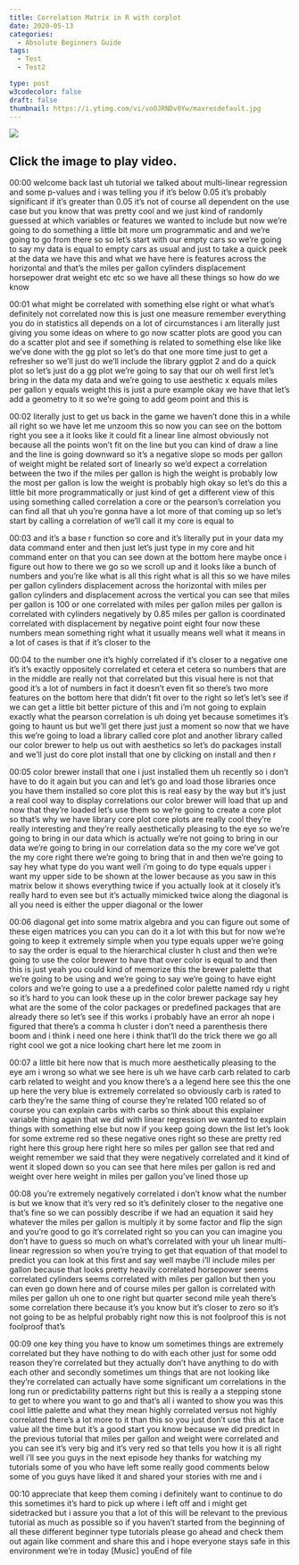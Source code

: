 ```yaml
---
title: Correlation Matrix in R with corplot
date: 2020-05-13
categories:
  - Absolute Beginners Guide
tags:
  - Test
  - Test2

type: post
w3codecolor: false
draft: false
thumbnail: https://i.ytimg.com/vi/voOJRNDv0Yw/maxresdefault.jpg
---
```


<a href="https://www.youtube.com/watch?v=voOJRNDv0Yw">
<img src="https://i.ytimg.com/vi/voOJRNDv0Yw/maxresdefault.jpg">
</a>



## Click the image to play video.



00:00
welcome back last uh tutorial we talked about multi-linear regression
and some p-values and i was telling you if it's below 0.05
it's probably significant if it's greater than 0.05 it's not
of course all dependent on the use case but you know that was pretty cool and we
just kind of randomly guessed at which variables or features we wanted to
include but now we're going to do something a little bit more
um programmatic and and we're going to go from there so
so let's start with our empty cars so we're going to say my data
is equal to empty cars as usual and just to take a quick peek
at the data we have this and what we have here is features across the horizontal
and that's the miles per gallon cylinders displacement horsepower
drat weight etc etc so we have all these things so how do we know

00:01
what might be correlated with something else right or what what's definitely not
correlated now this is just one measure remember everything you do
in statistics all depends on a lot of circumstances
i am literally just giving you some ideas on where to go now scatter plots are
good you can do a scatter plot and see if something is related to
something else like like we've done with the gg plot so
let's do that one more time just to get a refresher
so we'll just do we'll include the library ggplot 2
and do a quick plot so let's just do a gg plot we're going to say
that our oh well first let's bring in the data my data
and we're going to use aesthetic x equals miles per gallon y
equals weight this is just a pure example okay we have that
let's add a geometry to it so we're going to add geom point and this is

00:02
literally just to get us back in the game we haven't done this in a while all
right so we have let me unzoom this so now you can see
on the bottom right you see a it looks like it could fit a linear line almost
obviously not because all the points won't fit on the line but you can kind
of draw a line and the line is going downward so it's a
negative slope so mods per gallon of weight might be related sort of linearly so
we'd expect a correlation between the two if the miles per gallon is high
the weight is probably low the most per gallon is low
the weight is probably high okay so let's do this a little bit more
programmatically or just kind of get a different view of this using something
called correlation a core or the pearson's correlation
you can find all that uh you're gonna have a lot more of that coming up
so let's start by calling a correlation of we'll call it my core is equal to

00:03
and it's a base r function so core and it's literally put in your data my data
command enter and then just let's just type in my core
and hit command enter on that you can see down at the bottom here
maybe once i figure out how to there we go so we scroll up
and it looks like a bunch of numbers and you're like what is all this
right what is all this so we have miles per gallon
cylinders displacement across the horizontal with miles per gallon
cylinders and displacement across the vertical you can see that
miles per gallon is 100 or one correlated with miles per gallon
miles per gallon is correlated with cylinders negatively
by 0.85 miles per gallon is coordinated correlated with displacement by negative
point eight four now these numbers mean something right what it usually means
well what it means in a lot of cases is that if it's closer to the

00:04
to the number one it's highly correlated if it's closer to a negative one
it's it's exactly oppositely correlated et cetera et cetera so numbers that are
in the middle are really not that correlated
but this visual here is not that good it's a lot of numbers in fact it doesn't
even fit so there's two more features on the bottom here that didn't
fit over to the right so let's let's see if we can
get a little bit better picture of this and i'm not going to explain exactly
what the pearson correlation is uh doing yet because sometimes it's going to
haunt us but we'll get there just just a moment
so now that we have this we're going to load a library called
core plot and another library called our color brewer to help us out with
aesthetics so let's do packages install and we'll just do core plot
install that one by clicking on install and then r

00:05
color brewer install that one i just installed them
uh recently so i don't have to do it again but you can
and let's go and load those libraries once you have them installed so
core plot this is real easy by the way but it's just a real cool way
to display correlations our color brewer will load that up
and now that they're loaded let's use them so we're going to create a core plot
so that's why we have library core plot core plots are really cool they're
really interesting and they're really aesthetically pleasing to the eye
so we're going to bring in our data which is actually we're not going to
bring in our data we're going to bring in our correlation data so the my core
we've got the my core right there we're going to bring that in
and then we're going to say hey what type do you want well i'm going to do
type equals upper i want my upper side to be shown
at the lower because as you saw in this matrix below
it shows everything twice if you actually look at it closely it's really
hard to even see but it's actually mimicked twice along
the diagonal is all you need is either the upper diagonal or the lower

00:06
diagonal get into some matrix algebra and you can figure out some of these
eigen matrices you can you can do it a lot with this but for now we're going to
keep it extremely simple when you type equals upper we're going
to say the order is equal to the hierarchical cluster h clust and then
we're going to use the color brewer to have that over
color is equal to and then this is just yeah you could kind of memorize this the
brewer palette that we're going to be using
and we're going to say we're going to have eight colors and we're going to
use a a predefined color palette named rdy u right so it's hard to
you can look these up in the color brewer package say hey
what are the some of the color packages or predefined packages that are already
there so let's see if this works i probably have an error ah nope i figured that
there's a comma h cluster i don't need a parenthesis there
boom and i think i need one here i think that'll do the trick
there we go all right cool we got a nice looking chart here let me zoom in

00:07
a little bit here now that is much more aesthetically pleasing to the eye
am i wrong so what we see here is uh we have carb carb related to carb
carb related to weight and you know there's a a legend here see this
the one up here the very blue is extremely correlated so
obviously carb is rated to carb they're the same thing of course they're
related 100 related so of course you can explain carbs
with carbs so think about this explainer variable thing again
that we did with linear regression we wanted to explain things with something
else but now if you keep going down the list let's look for some
extreme red so these negative ones right so these are pretty red right here this
group here right here so miles per gallon see that red and
weight remember we said that they were negatively correlated and it kind of went
it sloped down so you can see that here miles per gallon
is red and weight over here weight in miles per gallon you've lined those up

00:08
you're extremely negatively correlated i don't know what the number
is but we know that it's very red so it's definitely closer to the negative one
that's fine so we can possibly describe if we had an equation it said hey
whatever the miles per gallon is multiply it by some factor and flip the
sign and you're good to go it's correlated right so you can you can imagine you
don't have to guess so much on what's correlated with your
uh linear multi-linear regression so when you're trying to get that equation
of that model to predict you can look at this
first and say well maybe i'll include miles per gallon because that looks
pretty heavily correlated horsepower seems correlated cylinders seems correlated
with miles per gallon but then you can even go down here and
of course miles per gallon is correlated with miles per gallon
uh one to one right but quarter second mile yeah there's some correlation there
because it's you know but it's closer to zero so it's not going to be as helpful
probably right now this is not foolproof this is not foolproof that's

00:09
one key thing you have to know um sometimes things are
extremely correlated but they have nothing to do with each other just for some
odd reason they're correlated but they actually don't have anything to do with
each other and secondly sometimes um things that are not
looking like they're correlated can actually have some significant um
correlations in the long run or predictability patterns
right but this is really a a stepping stone to get to where you want to go
and that's all i wanted to show you was this cool little palette and what they
mean highly correlated versus not highly
correlated there's a lot more to it than this
so you just don't use this at face value all the time but it's a good start you
know because we did predict in the previous tutorial that miles per gallon and
weight were correlated and you can see it's very big and it's
very red so that tells you how it is all right well i'll see you guys in the
next episode hey thanks for watching my tutorials
some of you who have left some really good comments below
some of you guys have liked it and shared your stories with me and i

00:10
appreciate that keep them coming i definitely want to
continue to do this sometimes it's hard to pick up where i left off
and i might get sidetracked but i assure you that a lot of this will be relevant
to the previous tutorial as much as possible so if you haven't started from the
beginning of all these different beginner type
tutorials please go ahead and check them out again like
comment and share this and i hope everyone stays safe in this
environment we're in today [Music] youEnd of file

